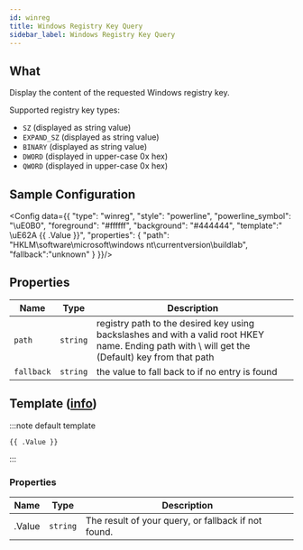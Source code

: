 ```yaml
---
id: winreg
title: Windows Registry Key Query
sidebar_label: Windows Registry Key Query
---
```


## What

Display the content of the requested Windows registry key.

Supported registry key types:

- `SZ` (displayed as string value)
- `EXPAND_SZ` (displayed as string value)
- `BINARY` (displayed as string value)
- `DWORD` (displayed in upper-case 0x hex)
- `QWORD` (displayed in upper-case 0x hex)

## Sample Configuration


<Config data={{
  "type": "winreg",
  "style": "powerline",
  "powerline_symbol": "\uE0B0",
  "foreground": "#ffffff",
  "background": "#444444",
  "template":" \uE62A {{ .Value }}",
  "properties": {
    "path": "HKLM\\software\\microsoft\\windows nt\\currentversion\\buildlab",
    "fallback":"unknown"
  }
}}/>

## Properties

| Name       | Type     | Description                                                                                                                                      |
| ---------- | -------- | ------------------------------------------------------------------------------------------------------------------------------------------------ |
| `path`     | `string` | registry path to the desired key using backslashes and with a valid root HKEY name. Ending path with \ will get the (Default) key from that path |
| `fallback` | `string` | the value to fall back to if no entry is found                                                                                                   |

## Template ([info][templates])

:::note default template

```template
{{ .Value }}
```

:::

### Properties

| Name   | Type     | Description                                         |
| ------ | -------- | --------------------------------------------------- |
| .Value | `string` | The result of your query, or fallback if not found. |

[templates]: /docs/configuration/templates
